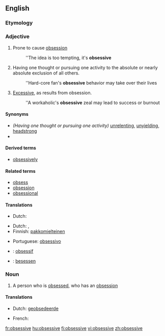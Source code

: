 ==English==

===Etymology===
{{suffix|obsess|ive}}

===Adjective===
{{en-adj}}

# Prone to cause [[obsession]]
#: ''The idea is too tempting, it's '''obsessive'''
# Having one thought or pursuing one activity to the absolute or nearly absolute exclusion of all others.
#: ''Hard-core fan's '''obsessive''' behavior may take over their lives
# [[excessive|Excessive]], as results from obsession.
#: ''A workaholic's '''obsessive''' zeal may lead to success or burnout

====Synonyms====
* ''(Having one thought or pursuing one activity)'' [[unrelenting]], [[unyielding]], [[headstrong]]
*

====Derived terms====
* [[obsessively]]

====Related terms====
* [[obsess]]
* [[obsession]]
* [[obsessional]]

====Translations====
{{trans-top|prone to cause obsession}}
* Dutch: {{t-|nl|obsederend}}
{{trans-mid}}
{{trans-bottom}}

{{trans-top|excessive}}
{{trans-mid}}
{{trans-bottom}}

{{trans-top|having one thought or pursuing one activity to the absolute or nearly absolute exclusion of all others}}
* Dutch: {{t-|nl|obsessief}}, {{t-|nl|dwangmatig}}
* Finnish: [[pakkomielteinen]]
{{trans-mid}}
* Portuguese: [[obsessivo]]
{{trans-bottom}}

{{checktrans-top}}
* {{ttbc|French}}: [[obsessif]]
{{checktrans-mid}}
* {{ttbc|German}}: [[besessen]]
{{checktrans-bottom}}

===Noun===
{{en-noun}}

# A person who is [[obsess]]ed, who has an [[obsession]]

====Translations====
{{trans-top|person who is obsessed}}
* Dutch: [[geobsedeerde]] {{m}}
{{trans-mid}}
* French: {{t+|fr|obsédé|m}}
{{trans-bottom}}

[[fr:obsessive]]
[[hu:obsessive]]
[[fi:obsessive]]
[[vi:obsessive]]
[[zh:obsessive]]